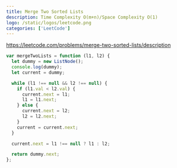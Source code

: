 ```yaml
---
title: Merge Two Sorted Lists
description: Time Complexity O(m+n)/Space Complexity O(1)
logo: /static/logos/leetcode.png
categories: ['LeetCode']
---
```


https://leetcode.com/problems/merge-two-sorted-lists/description

```js
var mergeTwoLists = function (l1, l2) {
  let dummy = new ListNode();
  console.log(dummy);
  let current = dummy;

  while (l1 !== null && l2 !== null) {
    if (l1.val < l2.val) {
      current.next = l1;
      l1 = l1.next;
    } else {
      current.next = l2;
      l2 = l2.next;
    }
    current = current.next;
  }

  current.next = l1 !== null ? l1 : l2;

  return dummy.next;
};
```
